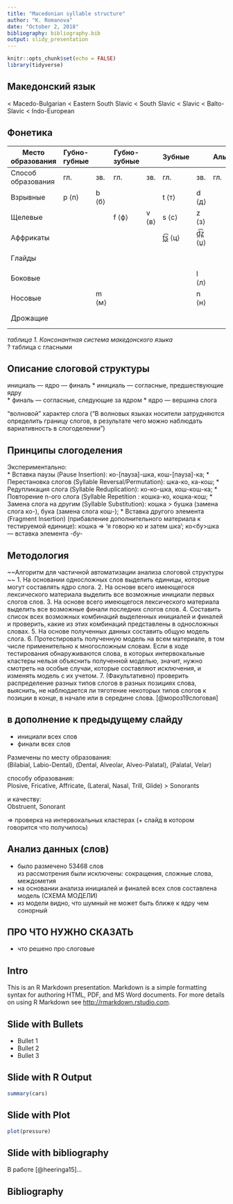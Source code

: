 ```yaml
---
title: "Macedonian syllable structure"
author: "K. Romanova"
date: "October 2, 2018"
bibliography: bibliography.bib
output: slidy_presentation
---
```


```r
knitr::opts_chunk$set(echo = FALSE)
library(tidyverse)
```

## Македонский язык  

< Macedo-Bulgarian < Eastern South Slavic < South Slavic < Slavic < Balto-Slavic < Indo-European  

## Фонетика 

| Место образования  | Губно-губные |       | Губно-зубные |       | Зубные |        | Альвеолярные |       | Альвео-палатальные |        | Палатальные |       | Велярные |       |
|--------------------|--------------|-------|--------------|-------|--------|--------|--------------|-------|--------------------|--------|-------------|-------|----------|-------|
| Способ образования | гл.          | зв.   | гл.          | зв.   | гл.    | зв.    | гл.          | зв.   | гл.                | зв.    | гл.         | зв.   | гл.      | зв.   |
| Взрывные           | p ⟨п⟩        | b ⟨б⟩ |              |       | t ⟨т⟩  | d ⟨д⟩  |              |       |                    |        | c ⟨ќ⟩       | ɟ ⟨ѓ⟩ | k ⟨к⟩    | ɡ ⟨г⟩ |
| Щелевые            |              |       | f ⟨ф⟩        | v ⟨в⟩ | s ⟨с⟩  | z ⟨з⟩  |              |       | ʃ ⟨ш⟩              | ʒ ⟨ж⟩  |             |       | x ⟨х⟩    |       |
| Аффрикаты          |              |       |              |       | t̪͡s̪ ⟨ц⟩ | d̪͡z̪ ⟨џ⟩ |              |       | t͡ʃ ⟨ч⟩             | d͡ʒ ⟨џ⟩ |             |       |          |       |
| Глайды             |              |       |              |       |        |        |              |       |                    |        |             | j ⟨й⟩ |          |       |
| Боковые            |              |       |              |       |        | l ⟨л⟩  |              |       |                    |        |             |       |          |       |
| Носовые            |              | m ⟨м⟩ |              |       |        | n ⟨н⟩  |              |       |                    |        |             | ɲ ⟨њ⟩ |          |       |
| Дрожащие           |              |       |              |       |        |        |              | r ⟨р⟩ |                    |        |             |       |          |       |

*таблица 1. Консонантная система македонского языка*   
? таблица с гласными 

## Описание слоговой структуры 

инициаль — ядро — финаль 
* инициаль — согласные, предшествующие ядру  
* финаль — согласные, следующие за ядром 
* ядро — вершина слога 

"волновой" характер слога ("В волновых языках носители затрудняются определить
границу слогов, в результате чего можно наблюдать вариативность в слогоделении") 

## Принципы слогоделения 

Экспериментально:  
*	Вставка паузы (Pause Insertion): ко-[пауза]-шка, кош-[пауза]-ка; 
*	Перестановка слогов (Syllable Reversal/Permutation): шка-ко, ка-кош; 
*	Редупликация слога (Syllable Reduplication): ко-ко-шка, кош-кош-ка; 
*	Повторение n-ого слога (Syllable Repetition : кошка-ко, кошка-кош; 
*	Замена слога на другим (Syllable Substitution): кошка > бушка (замена слога ко-), бука (замена слога кош-); 
*	Вставка другого элемента (Fragment Insertion) (прибавление дополнительного материала к тестируемой единице): кошка ⇒ ‘я говорю ко и затем шка’; ко<бу>шка — вставка элемента *-бу-* 

## Методология 

~~Алгоритм для частичной автоматизации анализа слоговой структуры ~~
1.	На основании односложных слов выделить единицы, которые могут составлять ядро слога.
2.	На основе всего имеющегося лексического материала выделить все возможные инициали первых слогов слов.
3.	На основе всего имеющегося лексического материала выделить все возможные финали последних слогов слов.
4.	Составить список всех возможных комбинаций выделенных инициалей и финалей и проверить, какие из этих комбинаций представлены в односложных словах.
5.	На основе полученных данных составить общую модель слога.
6.	Протестировать полученную модель на всем материале, в том числе применительно к многосложным словам. Если в ходе тестирования обнаруживаются слова, в которых интервокальные кластеры нельзя объяснить полученной моделью, значит, нужно смотреть на особые случаи, которые составляют исключения, и изменять модель с их учетом.
7.	(Факультативно) проверить распределение разных типов слогов в разных позициях слова, выяснить, не наблюдается ли тяготение некоторых типов слогов к позиции в конце, в начале или в середине слова.
[@мороз19слоговая] 

## в дополнение к предыдущему слайду  

* инициали всех слов 
* финали всех слов 

Размечены по месту образования:  
(Bilabial, Labio-Dental), (Dental, Alveolar, Alveo-Palatal), (Palatal, Velar)  

способу образования:  
Plosive, Fricative, Affricate, (Lateral, Nasal, Trill, Glide) > Sonorants 

и качеству:  
Obstruent, Sonorant 

=> проверка на интервокальных кластерах (+ слайд в котором говорится что получилось) 

## Анализ данных (слов) 

* было размечено 53468 слов  
  из рассмотрения были исключены: сокращения, сложные слова, междометия 
* на основании анализа инициалей и финалей всех слов составлена модель (СХЕМА МОДЕЛИ) 
* из модели видно, что шумный не может быть ближе к ядру чем сонорный 

## ПРО ЧТО НУЖНО СКАЗАТЬ 

* что решено про слоговые 

## Intro

This is an R Markdown presentation. Markdown is a simple formatting syntax for authoring HTML, PDF, and MS Word documents. For more details on using R Markdown see <http://rmarkdown.rstudio.com>.

## Slide with Bullets

- Bullet 1
- Bullet 2
- Bullet 3

## Slide with R Output

```r
summary(cars)
```

## Slide with Plot

```r
plot(pressure)
```

## Slide with bibliography

В работе [@heeringa15]...

## Bibliography
